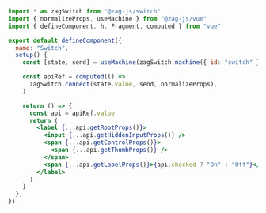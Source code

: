 ```jsx
import * as zagSwitch from "@zag-js/switch"
import { normalizeProps, useMachine } from "@zag-js/vue"
import { defineComponent, h, Fragment, computed } from "vue"

export default defineComponent({
  name: "Switch",
  setup() {
    const [state, send] = useMachine(zagSwitch.machine({ id: "switch" }))

    const apiRef = computed(() =>
      zagSwitch.connect(state.value, send, normalizeProps),
    )

    return () => {
      const api = apiRef.value
      return (
        <label {...api.getRootProps()}>
          <input {...api.getHiddenInputProps()} />
          <span {...api.getControlProps()}>
            <span {...api.getThumbProps()} />
          </span>
          <span {...api.getLabelProps()}>{api.checked ? "On" : "Off"}</span>
        </label>
      )
    }
  },
})
```
